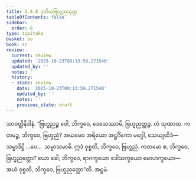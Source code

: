 ```yaml
---
title: 1.4.8 ဒုတိယဗြဟ္မညသုတ္တ
tableOfContents: false
sidebar:
  order: 8
type: tipitaka
basket: su
book: sn
review:
  current: review
  updated: '2025-10-23T09:13:59.271540'
  updated_by: ''
  notes: ''
  history:
  - state: review
    date: '2025-10-23T09:13:59.271540'
    updated_by: ''
    notes: ''
    previous_state: draft
---
```



<ReviewStatus review={frontmatter.review} showDetails={true} />

<HypothesisAnnotation frontmatter={frontmatter} />

<DynamicBreadcrumb />

<Division number="38" book="sn" e="ch" v="18" p="285">

<Paragraph number="137" book="sn">
သာဝတ္ထိနိဒါနံ. “ဗြဟ္မညဉ္စ ဝေါ, ဘိက္ခဝေ, ဒေသေဿာမိ, ဗြဟ္မညတ္ထဉ္စ. တံ သုဏာထ. ကတမဉ္စ, ဘိက္ခဝေ, ဗြဟ္မညံ? အယမေဝ အရိယော အဋ္ဌင်္ဂိကော မဂ္ဂေါ, သေယျထိဒံ—  သမ္မာဒိဋ္ဌိ …ပေ…  သမ္မာသမာဓိ. ဣဒံ ဝုစ္စတိ, ဘိက္ခဝေ, ဗြဟ္မညံ. ကတမော စ, ဘိက္ခဝေ, ဗြဟ္မညတ္ထော? ယော ခေါ, ဘိက္ခဝေ, ရာဂက္ခယော ဒေါသက္ခယော မောဟက္ခယော—  အယံ ဝုစ္စတိ, ဘိက္ခဝေ, ဗြဟ္မညတ္ထော”တိ.

</Paragraph>
</Division>

<Paragraph number="138" type="center" book="sn">
အဋ္ဌမံ.
</Paragraph>